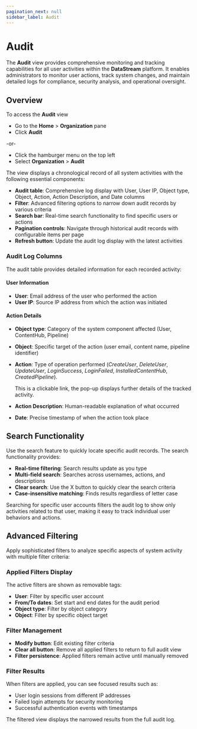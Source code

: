 ```yaml
---
pagination_next: null
sidebar_label: Audit
---
```


# Audit

The **Audit** view provides comprehensive monitoring and tracking capabilities for all user activities within the **DataStream** platform. It enables administrators to monitor user actions, track system changes, and maintain detailed logs for compliance, security analysis, and operational oversight.

## Overview

To access the **Audit** view 

- Go to the **Home** > **Organization** pane
- Click **Audit**

-or-

- Click the hamburger menu on the top left
- Select **Organization** > **Audit**

The view displays a chronological record of all system activities with the following essential components:

- **Audit table**: Comprehensive log display with User, User IP, Object type, Object, Action, Action Description, and Date columns
- **Filter**: Advanced filtering options to narrow down audit records by various criteria
- **Search bar**: Real-time search functionality to find specific users or actions
- **Pagination controls**: Navigate through historical audit records with configurable items per page
- **Refresh button**: Update the audit log display with the latest activities

### Audit Log Columns

The audit table provides detailed information for each recorded activity:

#### User Information

- **User**: Email address of the user who performed the action
- **User IP**: Source IP address from which the action was initiated

#### Action Details

- **Object type**: Category of the system component affected (User, ContentHub, Pipeline)
- **Object**: Specific target of the action (user email, content name, pipeline identifier)
- **Action**: Type of operation performed (_CreateUser_, _DeleteUser_, _UpdateUser_, _LoginSuccess_, _LoginFailed_, _InstalledContentHub_, _CreatedPipeline_).

  This is a clickable link, the pop-up displays further details of the tracked activity.

- **Action Description**: Human-readable explanation of what occurred
- **Date**: Precise timestamp of when the action took place

## Search Functionality

Use the search feature to quickly locate specific audit records. The search functionality provides:

- **Real-time filtering**: Search results update as you type
- **Multi-field search**: Searches across usernames, actions, and descriptions
- **Clear search**: Use the X button to quickly clear the search criteria
- **Case-insensitive matching**: Finds results regardless of letter case

Searching for specific user accounts filters the audit log to show only activities related to that user, making it easy to track individual user behaviors and actions.

## Advanced Filtering

Apply sophisticated filters to analyze specific aspects of system activity with multiple filter criteria:

### Applied Filters Display

The active filters are shown as removable tags:

- **User**: Filter by specific user account
- **From/To dates**: Set start and end dates for the audit period
- **Object type**: Filter by object category
- **Object**: Filter by specific object target

### Filter Management

- **Modify button**: Edit existing filter criteria
- **Clear all button**: Remove all applied filters to return to full audit view
- **Filter persistence**: Applied filters remain active until manually removed

### Filter Results

When filters are applied, you can see focused results such as:

- User login sessions from different IP addresses
- Failed login attempts for security monitoring
- Successful authentication events with timestamps

The filtered view displays the narrowed results from the full audit log.
